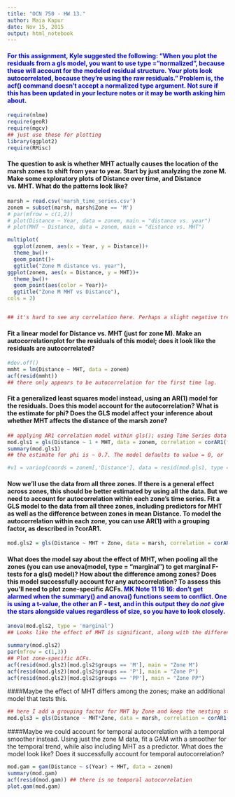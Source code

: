 ```yaml
---
title: "OCN 750 - HW 13."
author: Maia Kapur
date: Nov 15, 2015
output: html_notebook
---
```

#### <span style ="color:blue"> For this assignment, Kyle suggested the following: "When you plot the residuals from a gls model, you want to use type = "normalized", because these will account for the modeled residual structure. Your plots look autocorrelated, because they're using the raw residuals." Problem is, the acf() command doesn't accept a normalized type argument. Not sure if this has been updated in your lecture notes or it may be worth asking him about. </span>

```r
require(nlme)
require(geoR)
require(mgcv)
## just use these for plotting
library(ggplot2)
require(RMisc)
```
#### The question to ask is whether MHT actually causes the location of the marsh zones to shift from year to year. Start by just analyzing the zone M. Make some exploratory plots of Distance over time, and Distance vs. MHT. What do the patterns look like?
```r
marsh = read.csv('marsh_time_series.csv')
zonem = subset(marsh, marsh$Zone == 'M')
# par(mfrow = c(1,2))
# plot(Distance ~ Year, data = zonem, main = "distance vs. year")
# plot(MHT ~ Distance, data = zonem, main = "distance vs. MHT")

multiplot(
  ggplot(zonem, aes(x = Year, y = Distance))+
  theme_bw()+
  geom_point()+
  ggtitle("Zone M distance vs. year"),
ggplot(zonem, aes(x = Distance, y = MHT))+
  theme_bw()+
  geom_point(aes(color = Year))+
  ggtitle("Zone M MHT vs Distance"),
cols = 2)


## it's hard to see any correlation here. Perhaps a slight negative trend in both plots (distance over time, MHT over distance).
```
#### Fit a linear model for Distance vs. MHT (just for zone M). Make an autocorrelationplot for the residuals of this model; does it look like the residuals are autocorrelated?

```r
#dev.off()
mmht = lm(Distance ~ MHT, data = zonem)
acf(resid(mmht)) 
## there only appears to be autocorrelation for the first time lag.
```
#### Fit a generalized least squares model instead, using an AR(1) model for the residuals. Does this model account for the autocorrelation? What is the estimate for phi? Does the GLS model affect your inference about whether MHT affects the distance of the marsh zone?
```r
## applying AR1 correlation model within gls(); using Time Series data (not Distance)
mod.gls1 = gls(Distance ~ 1 + MHT, data = zonem, correlation = corAR1(form = ~Year))
summary(mod.gls1)
## the estimate for phi is ~ 0.7. The model defaults to value = 0, or 'no autocorrelation'. However, it appears MHT is an insignificant predictor of "distance".

#v1 = variog(coords = zonem[,'Distance'], data = resid(mod.gls1, type = "normalized")) ## not east, north

```
#### Now we'll use the data from all three zones. If there is a general effect across zones, this should be better estimated by using all the data. But we need to account for autocorrelation within each zone's time series. Fit a GLS model to the data from all three zones, including predictors for MHT as well as the difference between zones in mean Distance. To model the autocorrelation within each zone, you can use AR(1) with a grouping factor, as described in ?corAR1. 
```r
mod.gls2 = gls(Distance ~ MHT + Zone, data = marsh, correlation = corAR1(form = ~Year|Zone))
```
#### What does the model say about the effect of MHT, when pooling all the zones (you can use anova(model, type = "marginal") to get marginal F-tests for a gls() model)? How about the difference among zones? Does this model successfully account for any autocorrelation? To assess this you'll need to plot zone-specific ACFs. <span style ="color:blue"> MK Note 11 16 16: don't get alarmed when the summary() and anova() functions seem to conflict. One is using a t-value, the other  an F - test, and in this output they do *not* give the stars alongside values regardless of size, so you have to look closely.</span>
```r
anova(mod.gls2, type = 'marginal')
## Looks like the effect of MHT is significant, along with the differences among zones.

summary(mod.gls2)
par(mfrow = c(1,3))
## Plot zone-specific ACFs.
acf(resid(mod.gls2)[mod.gls2$groups == 'M'], main = "Zone M")
acf(resid(mod.gls2)[mod.gls2$groups == 'P'], main = "Zone P")
acf(resid(mod.gls2)[mod.gls2$groups == 'PP'], main = "Zone PP")
```
####Maybe the effect of MHT differs among the zones; make an additional model that tests this.
```r
## here I add a grouping factor for MHT by Zone and keep the nesting structure of Zone within Year
mod.gls3 = gls(Distance ~ MHT*Zone, data = marsh, correlation = corAR1(form = ~Year|Zone))
```
####Maybe we could account for temporal autocorrelation with a temporal smoother instead. Using just the zone M data, fit a GAM with a smoother for the temporal trend, while also including MHT as a predictor. What does the model look like?  Does it successfully account for temporal autocorrelation?
```r
mod.gam = gam(Distance ~ s(Year) + MHT, data = zonem)
summary(mod.gam)
acf(resid(mod.gam)) ## there is no temporal autocorrelation
plot.gam(mod.gam)
```

